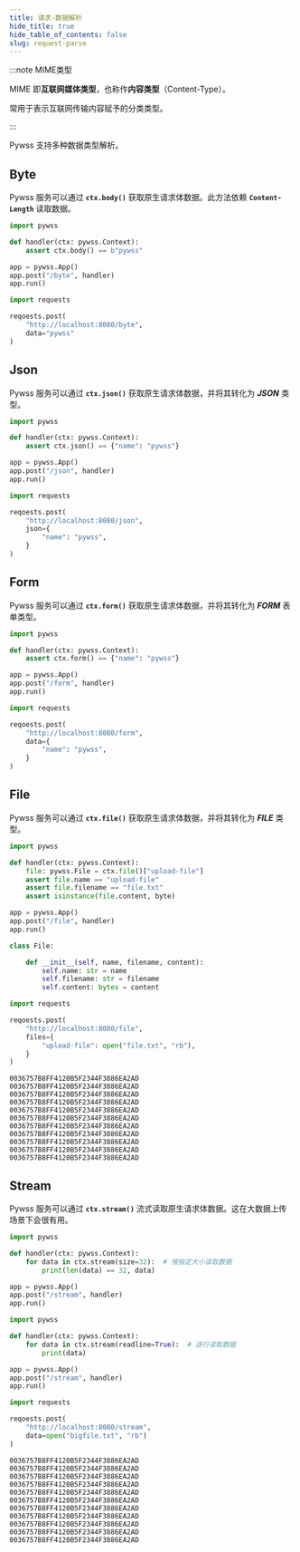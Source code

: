 ```yaml
---
title: 请求-数据解析
hide_title: true
hide_table_of_contents: false
slug: request-parse
---
```


:::note MIME类型

MIME 即**互联网媒体类型**，也称作**内容类型**（Content-Type）。

常用于表示互联网传输内容赋予的分类类型。

:::

Pywss 支持多种数据类型解析。

## Byte
Pywss 服务可以通过 **`ctx.body()`** 获取原生请求体数据。此方法依赖 **`Content-Length`** 读取数据。

<Tabs className="unique-tabs">
<TabItem value="服务端" label="服务端" default>

```python
import pywss

def handler(ctx: pywss.Context):
    assert ctx.body() == b"pywss"

app = pywss.App()
app.post("/byte", handler)
app.run()
```

</TabItem>
<TabItem value="客户端" label="客户端">

```python
import requests

reqoests.post(
    "http://localhost:8080/byte",
    data="pywss"
)
```

</TabItem>
</Tabs>


## Json
Pywss 服务可以通过 **`ctx.json()`** 获取原生请求体数据，并将其转化为 **_JSON_** 类型。

<Tabs className="unique-tabs">
<TabItem value="服务端" label="服务端" default>

```python
import pywss

def handler(ctx: pywss.Context):
    assert ctx.json() == {"name": "pywss"}

app = pywss.App()
app.post("/json", handler)
app.run()
```

</TabItem>
<TabItem value="客户端" label="客户端">

```python
import requests

reqoests.post(
    "http://localhost:8080/json",
    json={
        "name": "pywss",
    }
)
```

</TabItem>
</Tabs>


## Form
Pywss 服务可以通过 **`ctx.form()`** 获取原生请求体数据，并将其转化为 **_FORM_** 表单类型。

<Tabs className="unique-tabs">
<TabItem value="服务端" label="服务端" default>

```python
import pywss

def handler(ctx: pywss.Context):
    assert ctx.form() == {"name": "pywss"}

app = pywss.App()
app.post("/form", handler)
app.run()
```

</TabItem>
<TabItem value="客户端" label="客户端">

```python
import requests

reqoests.post(
    "http://localhost:8080/form",
    data={
        "name": "pywss",
    }
)
```

</TabItem>
</Tabs>


## File
Pywss 服务可以通过 **`ctx.file()`** 获取原生请求体数据，并将其转化为 **_FILE_** 类型。

<Tabs className="unique-tabs">
<TabItem value="服务端" label="服务端" default>

```python
import pywss

def handler(ctx: pywss.Context):
    file: pywss.File = ctx.file()["upload-file"]
    assert file.name == "upload-file"
    assert file.filename == "file.txt"
    assert isinstance(file.content, byte)

app = pywss.App()
app.post("/file", handler)
app.run()
```
```python title="pywss.File"
class File:

    def __init__(self, name, filename, content):
        self.name: str = name
        self.filename: str = filename
        self.content: bytes = content
```

</TabItem>
<TabItem value="客户端" label="客户端">

```python
import requests

reqoests.post(
    "http://localhost:8080/file",
    files={
        "upload-file": open("file.txt", "rb"),
    }
)
```

</TabItem>
<TabItem value="file.txt" label="file.txt">

```text
0036757B8FF4120B5F2344F3886EA2AD
0036757B8FF4120B5F2344F3886EA2AD
0036757B8FF4120B5F2344F3886EA2AD
0036757B8FF4120B5F2344F3886EA2AD
0036757B8FF4120B5F2344F3886EA2AD
0036757B8FF4120B5F2344F3886EA2AD
0036757B8FF4120B5F2344F3886EA2AD
0036757B8FF4120B5F2344F3886EA2AD
0036757B8FF4120B5F2344F3886EA2AD
0036757B8FF4120B5F2344F3886EA2AD
0036757B8FF4120B5F2344F3886EA2AD
```

</TabItem>
</Tabs>


## Stream
Pywss 服务可以通过 **`ctx.stream()`** 流式读取原生请求体数据。这在大数据上传场景下会很有用。

<Tabs className="unique-tabs">
<TabItem value="服务端-流式读取" label="服务端-流式读取" default>

```python
import pywss

def handler(ctx: pywss.Context):
    for data in ctx.stream(size=32):  # 按指定大小读取数据
        print(len(data) == 32, data)

app = pywss.App()
app.post("/stream", handler)
app.run()
```

</TabItem>
<TabItem value="服务端-逐行读取" label="服务端-逐行读取" default>

```python
import pywss

def handler(ctx: pywss.Context):
    for data in ctx.stream(readline=True):  # 逐行读取数据
        print(data)

app = pywss.App()
app.post("/stream", handler)
app.run()
```

</TabItem>
<TabItem value="客户端" label="客户端">

```python
import requests

reqoests.post(
    "http://localhost:8080/stream",
    data=open("bigfile.txt", "rb")
)
```
</TabItem>
<TabItem value="bigfile.txt" label="bigfile.txt">

```text
0036757B8FF4120B5F2344F3886EA2AD
0036757B8FF4120B5F2344F3886EA2AD
0036757B8FF4120B5F2344F3886EA2AD
0036757B8FF4120B5F2344F3886EA2AD
0036757B8FF4120B5F2344F3886EA2AD
0036757B8FF4120B5F2344F3886EA2AD
0036757B8FF4120B5F2344F3886EA2AD
0036757B8FF4120B5F2344F3886EA2AD
0036757B8FF4120B5F2344F3886EA2AD
0036757B8FF4120B5F2344F3886EA2AD
0036757B8FF4120B5F2344F3886EA2AD
```

</TabItem>
</Tabs>

